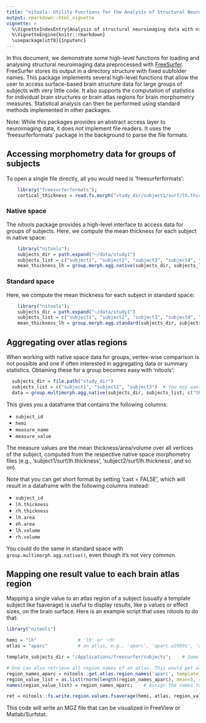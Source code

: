 ```yaml
---
title: "nitools: Utility Functions for the Analysis of Structural Neuroimaging Data in GNU R"
output: rmarkdown::html_vignette
vignette: >
  %\VignetteIndexEntry{Analysis of structural neuroimaging data with nitools}
  %\VignetteEngine{knitr::rmarkdown}
  \usepackage[utf8]{inputenc}
---
```


In this document, we demonstrate some high-level functions for loading and analysing structural neuroimaging data preprocessed with [FreeSurfer](https://surfer.nmr.mgh.harvard.edu). FreeSurfer stores its output in a directory structure with fixed subfolder names. This package implements several high-level functions that allow the user to access surface-based brain structure data for large groups of subjects with very little code. It also supports the computation of statistics for individual brain structures or brain atlas regions for brain morphometry measures. Statistical analysis can then be performed using standard methods implemented in other packages.

Note: While this packages provides an abstract access layer to neuroimaging data, it does *not* implement file readers. It uses the 'freesurferformats' package in the background to parse the file formats.

## Accessing morphometry data for groups of subjects


To open a single file directly, all you would need is 'freesurferformats':

```r
    library("freesurferformats");
    cortical_thickness = read.fs.morph("study_dir/subject1/surf/lh.thickness");
```


### Native space

The nitools package provides a high-level interface to access data for groups of subjects. Here, we compute the mean thickness for each subject in native space:

```r
    library("nitools");
    subjects_dir = path.expand("~/data/study1")
    subjects_list = c("subject1", "subject2", "subject3", "subject4", "subject5")
    mean_thickness_lh = group.morph.agg.native(subjects_dir, subjects_list, "thickness", "lh", agg_fun=mean)
```


### Standard space

Here, we compute the mean thickness for each subject in standard space:

```r
    library("nitools");
    subjects_dir = path.expand("~/data/study1")
    subjects_list = c("subject1", "subject2", "subject3", "subject4", "subject5")
    mean_thickness_lh = group.morph.agg.standard(subjects_dir, subjects_list, "thickness", "lh", fwhm="10", agg_fun=mean)
```


## Aggregating over atlas regions

When working with native space data for groups, vertex-wise comparison is not possible and one if often interested in aggregating data or summary statistics. Obtaining these for a group becomes easy with 'nitools':


```r
  subjects_dir = file.path("study_dir")
  subjects_list = c("subject1", "subject2", "subject3")  # You may want to read them from a subjects file instead if you have many
  data = group.multimorph.agg.native(subjects_dir, subjects_list, c("thickness", "area", "volume"), c("lh", "rh"), agg_fun = mean);
```

This gives you a dataframe that contains the following columns:

* `subject_id`
* `hemi`
* `measure_name`
* `measure_value`

The measure values are the mean thickness/area/volume over all vertices of the subject, computed from the respective native space morphometry files (e.g., 'subject1/surf/lh.thickness', 'subject2/surf/lh.thickness', and so on).

Note that you can get short format by setting 'cast = FALSE', which will result in a dataframe with the following columns instead:

* `subject_id`
* `lh.thickness`
* `rh.thickness`
* `lh.area`
* `eh.area`
* `lh.volume`
* `rh.volume`

You could do the same in standard space with `group.multimorph.agg.native()`, even though it's not very common.


## Mapping one result value to each brain atlas region

Mapping a single value to an atlas region of a subject (usually a template subject like fsaverage) is useful to display results, like p values or effect sizes, on the brain surface. Here is an example script that uses nitools to do that:

```r
library("nitools")

hemi = "lh"               # 'lh' or 'rh'
atlas = "aparc"           # an atlas, e.g., 'aparc', 'aparc.a2009s', 'aparc.DKTatlas'

template_subjects_dir = "/Applications/freesurfer/subjects";    # Some directory where we can find fsaverage. This can be omitted if FREESURFER_HOME is set, the function will find fsaverage in there by default.

# One can also retrieve all region names of an atlas. This would get all 36 aparc regions:
region_names_aparc = nitools::get.atlas.region.names('aparc', template_subjects_dir=template_subjects_dir);
region_value_list = as.list(rnorm(length(region_names_aparc), mean=5, sd=1.5)); # assign some random normal values for this example. One would put effect size values or whatever here. The order of values has to match the order of the region names.
names(region_value_list) = region_names_aparc;    # Assign the names to the values.

ret = nitools::fs.write.region.values.fsaverage(hemi, atlas, region_value_list, output_file="/tmp/spread.mgz", template_subjects_dir=template_subjects_dir, show_freeview_tip=TRUE);
```

This code will write an MGZ file that can be visualized in FreeView or Matlab/Surfstat.



